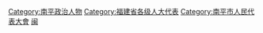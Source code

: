 [[Category:南平政治人物|Category:南平政治人物]]
[[Category:福建省各级人大代表|Category:福建省各级人大代表]]
[[Category:南平市人民代表大會|Category:南平市人民代表大會]]
[[Category:设区的市人大代表|闽]]